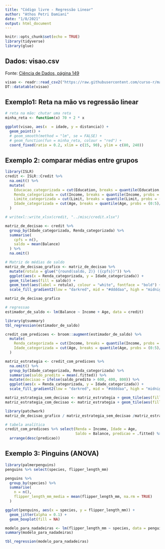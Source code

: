 ```yaml
---
title: "Código livre - Regressão Linear"
author: "Athos Petri Damiani"
date: "1/8/2021"
output: html_document
---
```


```r
knitr::opts_chunk$set(echo = TRUE)
library(tidyverse)
library(glue)
```


## Dados: visao.csv

Fonte: [Ciência de Dados, página 149](https://curso-r.github.io/main-regressao-linear/referencias/Ci%C3%AAncia%20de%20Dados.%20Fundamentos%20e%20Aplica%C3%A7%C3%B5es.%20Vers%C3%A3o%20parcial%20preliminar.%20maio%20Pedro%20A.%20Morettin%20Julio%20M.%20Singer.pdf)

```r
visao <- readr::read_csv2("https://raw.githubusercontent.com/curso-r/main-regressao-linear/master/misc/visao.csv")
DT::datatable(visao)
```

## Exemplo1: Reta na mão vs regressão linear

```r
# reta na mão: chutar uma reta
minha_reta <- function(x) 70 + 2 * x
```
```r
ggplot(visao, aes(x  = idade, y = distancia)) +
  geom_point() + 
  # geom_smooth(method = "lm", se = FALSE) +
  # geom_function(fun = minha_reta, colour = "red") +
  coord_fixed(ratio = 0.2, xlim = c(15, 90), ylim = c(80, 240))
```

## Exemplo 2: comparar médias entre grupos

```r
library(ISLR)
credit <- ISLR::Credit %>%
  na.omit() %>%
  mutate(
    Educacao_categorizada = cut(Education, breaks = quantile(Education, probs = (0:5)/5)),
    Renda_categorizada = cut(Income, breaks = quantile(Income, probs = (0:5)/5)),
    Limite_categorizada = cut(Limit, breaks = quantile(Limit, probs = (0:5)/5)),
    Idade_categorizada = cut(Age, breaks = quantile(Age, probs = (0:5)/5))
  )

# writexl::write_xlsx(credit, "../misc/credit.xlsx")
```


```r
matriz_de_decisao <- credit %>%
  group_by(Idade_categorizada, Renda_categorizada) %>%
  summarise(
    cpfs = n(),
    saldo = mean(Balance)
  ) %>%
  na.omit()
```


```r
# Matriz de médias de saldo
matriz_de_decisao_grafico <- matriz_de_decisao %>%
  mutate(rotulo = glue("{round(saldo, 2)} ({cpfs})")) %>%
  ggplot(aes(x = Renda_categorizada, y = Idade_categorizada)) +
  geom_tile(aes(fill = saldo)) +
  geom_text(aes(label = rotulo), colour = "white", fontface = "bold") +
  scale_fill_gradient2(low = "darkred", mid = "#ddddaa", high = "midnightblue", midpoint = 600)

matriz_de_decisao_grafico
```


```r
# regressao
estimador_de_saldo <- lm(Balance ~ Income + Age, data = credit)
```

```r
library(gtsummary)
tbl_regression(estimador_de_saldo)
```


```r
credit_com_predicoes <- broom::augment(estimador_de_saldo) %>%
  mutate(
    Renda_categorizada = cut(Income, breaks = quantile(Income, probs = (0:5)/5)),
    Idade_categorizada = cut(Age, breaks = quantile(Age, probs = (0:5)/5))
  )
```


```r
matriz_estrategia <- credit_com_predicoes %>%
  na.omit() %>%
  group_by(Idade_categorizada, Renda_categorizada) %>%
  summarise(saldo_predito = mean(.fitted)) %>%
  mutate(decisao = ifelse(saldo_predito > 600, 400, 800)) %>%
  ggplot(aes(x = Renda_categorizada, y = Idade_categorizada)) +
  scale_fill_gradient2(low = "darkred", mid = "#ddddaa", high = "midnightblue", midpoint = 600)

matriz_estrategia_sem_decisao <- matriz_estrategia + geom_tile(aes(fill = saldo_predito))
matriz_estrategia_com_decisao <- matriz_estrategia + geom_tile(aes(fill = decisao))
```

```r
library(patchwork)
matriz_de_decisao_grafico / matriz_estrategia_sem_decisao /matriz_estrategia_com_decisao
```

```r
# tabela analítica
credit_com_predicoes %>% select(Renda = Income, Idade = Age, 
                                Saldo = Balance, predicao = .fitted) %>%
  arrange(desc(predicao))
```

## Exemplo 3: Pinguins (ANOVA)

```r
library(palmerpenguins)
penguins %>% select(species, flipper_length_mm)
```

```r
penguins %>%
  group_by(species) %>%
  summarise(
    n = n(),
    flipper_length_mm_media = mean(flipper_length_mm, na.rm = TRUE)
  )
```

```r
ggplot(penguins, aes(x = species, y = flipper_length_mm)) +
  geom_jitter(alpha = 0.1) +
  geom_boxplot(fill = NA)
```


```r
modelo_para_nadadeiras <- lm(flipper_length_mm ~ species, data = penguins)
summary(modelo_para_nadadeiras)
```
```r
tbl_regression(modelo_para_nadadeiras)
```



